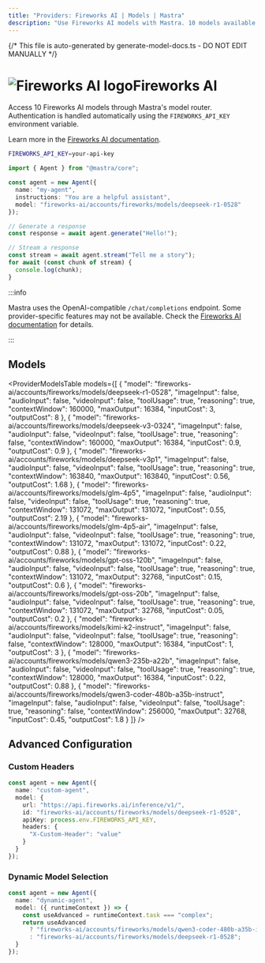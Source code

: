 ```yaml
---
title: "Providers: Fireworks AI | Models | Mastra"
description: "Use Fireworks AI models with Mastra. 10 models available."
---
```


{/* This file is auto-generated by generate-model-docs.ts - DO NOT EDIT MANUALLY */}



# <img src="https://models.dev/logos/fireworks-ai.svg" alt="Fireworks AI logo" className="inline w-8 h-8 mr-2 align-middle dark:invert dark:brightness-0 dark:contrast-200" />Fireworks AI

Access 10 Fireworks AI models through Mastra's model router. Authentication is handled automatically using the `FIREWORKS_API_KEY` environment variable.

Learn more in the [Fireworks AI documentation](https://fireworks.ai/docs/).

```bash
FIREWORKS_API_KEY=your-api-key
```

```typescript
import { Agent } from "@mastra/core";

const agent = new Agent({
  name: "my-agent",
  instructions: "You are a helpful assistant",
  model: "fireworks-ai/accounts/fireworks/models/deepseek-r1-0528"
});

// Generate a response
const response = await agent.generate("Hello!");

// Stream a response
const stream = await agent.stream("Tell me a story");
for await (const chunk of stream) {
  console.log(chunk);
}
```

:::info

Mastra uses the OpenAI-compatible `/chat/completions` endpoint. Some provider-specific features may not be available. Check the [Fireworks AI documentation](https://fireworks.ai/docs/) for details.

:::

## Models

<ProviderModelsTable 
  models={[
  {
    "model": "fireworks-ai/accounts/fireworks/models/deepseek-r1-0528",
    "imageInput": false,
    "audioInput": false,
    "videoInput": false,
    "toolUsage": true,
    "reasoning": true,
    "contextWindow": 160000,
    "maxOutput": 16384,
    "inputCost": 3,
    "outputCost": 8
  },
  {
    "model": "fireworks-ai/accounts/fireworks/models/deepseek-v3-0324",
    "imageInput": false,
    "audioInput": false,
    "videoInput": false,
    "toolUsage": true,
    "reasoning": false,
    "contextWindow": 160000,
    "maxOutput": 16384,
    "inputCost": 0.9,
    "outputCost": 0.9
  },
  {
    "model": "fireworks-ai/accounts/fireworks/models/deepseek-v3p1",
    "imageInput": false,
    "audioInput": false,
    "videoInput": false,
    "toolUsage": true,
    "reasoning": true,
    "contextWindow": 163840,
    "maxOutput": 163840,
    "inputCost": 0.56,
    "outputCost": 1.68
  },
  {
    "model": "fireworks-ai/accounts/fireworks/models/glm-4p5",
    "imageInput": false,
    "audioInput": false,
    "videoInput": false,
    "toolUsage": true,
    "reasoning": true,
    "contextWindow": 131072,
    "maxOutput": 131072,
    "inputCost": 0.55,
    "outputCost": 2.19
  },
  {
    "model": "fireworks-ai/accounts/fireworks/models/glm-4p5-air",
    "imageInput": false,
    "audioInput": false,
    "videoInput": false,
    "toolUsage": true,
    "reasoning": true,
    "contextWindow": 131072,
    "maxOutput": 131072,
    "inputCost": 0.22,
    "outputCost": 0.88
  },
  {
    "model": "fireworks-ai/accounts/fireworks/models/gpt-oss-120b",
    "imageInput": false,
    "audioInput": false,
    "videoInput": false,
    "toolUsage": true,
    "reasoning": true,
    "contextWindow": 131072,
    "maxOutput": 32768,
    "inputCost": 0.15,
    "outputCost": 0.6
  },
  {
    "model": "fireworks-ai/accounts/fireworks/models/gpt-oss-20b",
    "imageInput": false,
    "audioInput": false,
    "videoInput": false,
    "toolUsage": true,
    "reasoning": true,
    "contextWindow": 131072,
    "maxOutput": 32768,
    "inputCost": 0.05,
    "outputCost": 0.2
  },
  {
    "model": "fireworks-ai/accounts/fireworks/models/kimi-k2-instruct",
    "imageInput": false,
    "audioInput": false,
    "videoInput": false,
    "toolUsage": true,
    "reasoning": false,
    "contextWindow": 128000,
    "maxOutput": 16384,
    "inputCost": 1,
    "outputCost": 3
  },
  {
    "model": "fireworks-ai/accounts/fireworks/models/qwen3-235b-a22b",
    "imageInput": false,
    "audioInput": false,
    "videoInput": false,
    "toolUsage": true,
    "reasoning": true,
    "contextWindow": 128000,
    "maxOutput": 16384,
    "inputCost": 0.22,
    "outputCost": 0.88
  },
  {
    "model": "fireworks-ai/accounts/fireworks/models/qwen3-coder-480b-a35b-instruct",
    "imageInput": false,
    "audioInput": false,
    "videoInput": false,
    "toolUsage": true,
    "reasoning": false,
    "contextWindow": 256000,
    "maxOutput": 32768,
    "inputCost": 0.45,
    "outputCost": 1.8
  }
]}
/>

## Advanced Configuration

### Custom Headers

```typescript
const agent = new Agent({
  name: "custom-agent",
  model: {
    url: "https://api.fireworks.ai/inference/v1/",
    id: "fireworks-ai/accounts/fireworks/models/deepseek-r1-0528",
    apiKey: process.env.FIREWORKS_API_KEY,
    headers: {
      "X-Custom-Header": "value"
    }
  }
});
```

### Dynamic Model Selection

```typescript
const agent = new Agent({
  name: "dynamic-agent",
  model: ({ runtimeContext }) => {
    const useAdvanced = runtimeContext.task === "complex";
    return useAdvanced 
      ? "fireworks-ai/accounts/fireworks/models/qwen3-coder-480b-a35b-instruct"
      : "fireworks-ai/accounts/fireworks/models/deepseek-r1-0528";
  }
});
```


